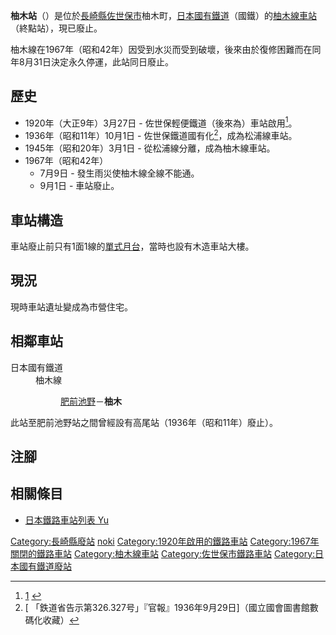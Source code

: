 {{NoteTA|G1=Transport
|T=zh-hans:柚木站 (长崎县);zh-hk:柚木站 (長崎縣);zh-tw:柚木車站 (長崎縣);
|1=zh-hans:柚木站;zh-hk:柚木站;zh-tw:柚木車站;
}}
{{Infobox station
|公司色 = grey
|站名 = 柚木
|日文原名 = 柚木
|平假名 = ゆのき
|羅馬拼音 = Yunoki
|副站名 = 
|電報略號 = ユキ
|所在地 = {{JPN}}[[長崎縣|長崎縣]][[佐世保市|佐世保市]]柚木町
|座標 = {{coord|33|12|35.3|N|129|45|42.9|E|type:railwaystation_region:JP-24|display=inline,title}}
|車站構造 = [[地面車站|地面車站]]
|月台配置 = 1面1線
|啟用年月日 = 1920年（大正9年）3月27日
|廢站年月日 = 1967年（昭和42年）9月1日
|全寬備註 = 在廢止前一刻的資料。
|adjacent = {{Adjacent stations|system=日本國有鐵道|line=柚木線|left=肥前池野|right=|note-left=2.4km|note-mid=距離[[左石站|左石]]3.9km|note-right=}}
}}
'''柚木站'''（{{jpn|j=柚木駅|hg=ゆのきえき|rm=Yunoki eki|f=y}}）是位於[[長崎縣|長崎縣]][[佐世保市|佐世保市]]柚木町，[[日本國有鐵道|日本國有鐵道]]（國鐵）的[[柚木線|柚木線]][[鐵路車站|車站]]（終點站），現已廢止。

柚木線在1967年（昭和42年）因受到水災而受到破壞，後來由於復修困難而在同年8月31日決定永久停運，此站同日廢止。
== 歷史 ==
* 1920年（大正9年）3月27日 - 佐世保輕便鐵道（後來為{{Translink|ja|佐世保鉄道|佐世保鐵道}}）車站啟用<ref>[https://futures.at.webry.info/201110/article_7.html] {{Wayback|url=https://futures.at.webry.info/201110/article_7.html |date=20160304213433 }}{{ja icon}}</ref>。
* 1936年（昭和11年）10月1日 - 佐世保鐵道國有化<ref>[{{NDLDC|2959406/5}} 「鉄道省告示第326.327号」『官報』1936年9月29日]（國立國會圖書館數碼化收藏）</ref>，成為松浦線車站。
* 1945年（昭和20年）3月1日 - 從松浦線分離，成為柚木線車站。
* 1967年（昭和42年）
** 7月9日 - 發生雨災使柚木線全線不能通。
** 9月1日 - 車站廢止。

== 車站構造 ==
車站廢止前只有1面1線的[[單式月台|單式月台]]，當時也設有木造車站大樓。

== 現況 ==
現時車站遺址變成為市營住宅。
== 相鄰車站 ==
; 日本國有鐵道
: 柚木線
:: [[肥前池野站|肥前池野]]－'''柚木'''
此站至肥前池野站之間曾經設有高尾站（1936年（昭和11年）廢止）。
== 注腳 ==
{{Reflist}}
== 相關條目 ==
* [[日本鐵路車站列表_Yu|日本鐵路車站列表 Yu]]
{{西九州線|mode=2}}
{{DEFAULTSORT:Yunoki}}
[[Category:長崎縣廢站|Category:長崎縣廢站]]
[[Category:日本鐵路車站_Yu|noki]]
[[Category:1920年啟用的鐵路車站|Category:1920年啟用的鐵路車站]]
[[Category:1967年關閉的鐵路車站|Category:1967年關閉的鐵路車站]]
[[Category:柚木線車站|Category:柚木線車站]]
[[Category:佐世保市鐵路車站|Category:佐世保市鐵路車站]]
[[Category:日本國有鐵道廢站|Category:日本國有鐵道廢站]]